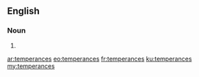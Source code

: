 ==English==

===Noun===
{{head|en}}

# {{plural of|temperance}}

[[ar:temperances]]
[[eo:temperances]]
[[fr:temperances]]
[[ku:temperances]]
[[my:temperances]]